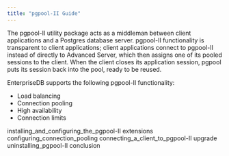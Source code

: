 ```yaml
---
title: "pgpool-II Guide"
---
```




The pgpool-II utility package acts as a middleman between client applications and a Postgres database server. pgpool-II functionality is transparent to client applications; client applications connect to pgpool-II instead of directly to Advanced Server, which then assigns one of its pooled sessions to the client. When the client closes its application session, pgpool puts its session back into the pool, ready to be reused.

EnterpriseDB supports the following pgpool-II functionality:

  - Load balancing
  - Connection pooling
  - High availability
  - Connection limits

<div class="toctree" data-maxdepth="2">

installing_and_configuring_the_pgpool-II extensions configuring_connection_pooling connecting_a_client_to_pgpool-II upgrade uninstalling_pgpool-II conclusion

</div>
